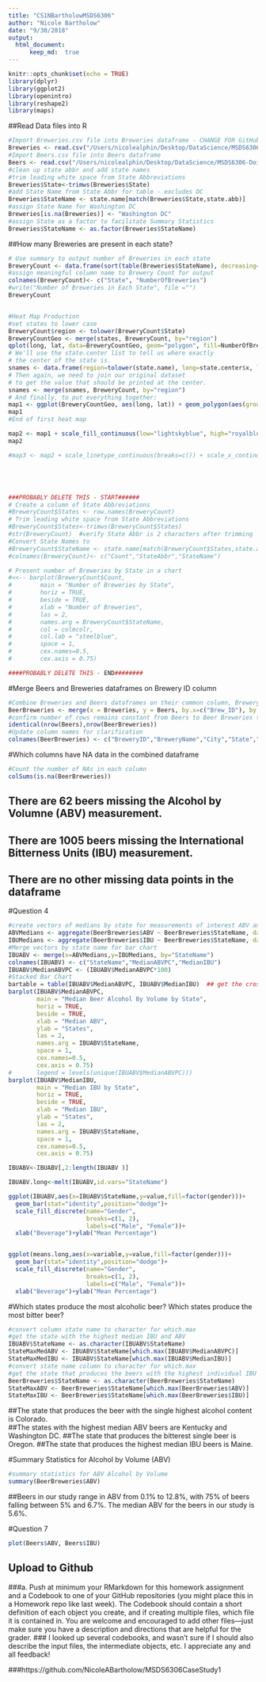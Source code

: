 ```yaml
---
title: "CS1NBartholowMSDS6306"
author: "Nicole Bartholow"
date: "9/30/2018"
output: 
  html_document:
      keep_md:  true
---
```


```r
knitr::opts_chunk$set(echo = TRUE)
library(dplyr)
library(ggplot2)
library(openintro)
library(reshape2)
library(maps)
```


##Read Data files into R 
```r
#Import Breweries.csv file into Breweries dataframe - CHANGE FOR GitHub
Breweries <- read.csv("/Users/nicolealphin/Desktop/DataScience/MSDS6306-DoingDataScience/HW/CaseStudy1/Breweries.csv", header=TRUE)
#Import Beers.csv file into Beers dataframe
Beers <- read.csv("/Users/nicolealphin/Desktop/DataScience/MSDS6306-DoingDataScience/HW/CaseStudy1/Beers.csv", header=TRUE)
#clean up state abbr and add state names
#trim leading white space from State Abbreviations
Breweries$State<-trimws(Breweries$State)
#add State Name from State Abbr for table - excludes DC
Breweries$StateName <- state.name[match(Breweries$State,state.abb)]
#assign State Name for Washington DC
Breweries[is.na(Breweries)] <- "Washington DC" 
#assign State as a factor to facilitate Summary Statistics
Breweries$StateName <- as.factor(Breweries$StateName)
```

##How many Breweries are present in each state?
```r
# Use summary to output number of Breweries in each state
BreweryCount <- data.frame(sort(table(Breweries$StateName), decreasing=TRUE))
#assign meaningful column name to Brewery Count for output
colnames(BreweryCount)<- c("State", "NumberOfBreweries")
#write("Number of Breweries in Each State", file ="")
BreweryCount


#Heat Map Production
#set states to lower case
BreweryCount$region <- tolower(BreweryCount$State)
BreweryCountGeo <- merge(states, BreweryCount, by="region")
qplot(long, lat, data=BreweryCountGeo, geom="polygon", fill=NumberOfBreweries, group=group)
# We'll use the state.center list to tell us where exactly
# the center of the state is.
snames <- data.frame(region=tolower(state.name), long=state.center$x, lat=state.center$y)
# Then again, we need to join our original dataset 
# to get the value that should be printed at the center.
snames <- merge(snames, BreweryCount, by="region")
# And finally, to put everything together: 
map1 <- ggplot(BreweryCountGeo, aes(long, lat)) + geom_polygon(aes(group=group, fill=NumberOfBreweries)) + geom_text(data=snames, aes(long, lat, label=NumberOfBreweries))
map1
#End of first heat map

map2 <- map1 + scale_fill_continuous(low="lightskyblue", high="royalblue", guide="colorbar") + theme_bw() + labs(title = "Number of Breweries in Each State", fill = "Count", x="", y="")
map2

#map3 <- map2 + scale_linetype_continuous(breaks=c()) + scale_x_continuous(breaks = c()) + theme (panel.border = element_blank())





###PROBABLY DELETE THIS - START######
# Create a column of State Abbreviations
#BreweryCount$States <- row.names(BreweryCount)
# Trim leading white space from State Abbreviations
#BreweryCount$States<-trimws(BreweryCount$States)
#str(BreweryCount)  #verify State Abbr is 2 characters after trimming
#Convert State Names to 
#BreweryCount$StateName <- state.name[match(BreweryCount$States,state.abb)]
#colnames(BreweryCount)<- c("Count","StateAbbr","StateName")

# Present number of Breweries by State in a chart
#<<-- barplot(BreweryCount$Count, 
#        main = "Number of Breweries by State",
#        horiz = TRUE, 
#        beside = TRUE,
#        xlab = "Number of Breweries", 
#        las = 2,
#        names.arg = BreweryCount$StateName,
#        col = colmcolr,
#        col.lab = "steelblue",
#        space = 1,
#        cex.names=0.5, 
#        cex.axis = 0.75)

####PROBABLY DELETE THIS - END########
```

#Merge Beers and Breweries dataframes on Brewery ID column
```r
#Combine Breweries and Beers dataframes on their common column, Brewery_ID/Brew_ID
BeerBreweries <- merge(x = Breweries, y = Beers, by.x=c("Brew_ID"), by.y =c("Brewery_id"), all=FALSE)
#confirm number of rows remains constant from Beers to Beer Breweries to verify merge
identical(nrow(Beers),nrow(BeerBreweries))
#Update column names for clarification
colnames(BeerBreweries) <- c("BreweryID","BreweryName","City","State","StateName","BeerName","BeerID","ABV","IBU","Style","Ounces")
```


#Which columns have NA data in the combined dataframe
```r
#Count the number of NAs in each column
colSums(is.na(BeerBreweries))
```
## There are 62 beers missing the Alcohol by Volumne (ABV) measurement.
## There are 1005 beers missing the International Bitterness Units (IBU) measurement.
## There are no other missing data points in the dataframe


#Question 4
```r
#create vectors of medians by state for measurements of interest ABV and IBU
ABVMedians <- aggregate(BeerBreweries$ABV ~ BeerBreweries$StateName, data=BeerBreweries, median)
IBUMedians <- aggregate(BeerBreweries$IBU ~ BeerBreweries$StateName, data=BeerBreweries, median)
#Merge vectors by state name for bar chart
IBUABV <- merge(x=ABVMedians,y=IBUMedians, by="StateName")
colnames(IBUABV) <- c("StateName","MedianABVPC","MedianIBU")
IBUABV$MedianABVPC <- (IBUABV$MedianABVPC*100)
#Stacked Bar Chart
bartable = table(IBUABV$MedianABVPC, IBUABV$MedianIBU)  ## get the cross tab
barplot(IBUABV$MedianABVPC, 
        main = "Median Beer Alcohol By Volume by State",
        horiz = TRUE, 
        beside = TRUE,
        xlab = "Median ABV", 
        ylab = "States",
        las = 2,
        names.arg = IBUABV$StateName,
        space = 1,
        cex.names=0.5, 
        cex.axis = 0.75)
#       legend = levels(unique(IBUABV$MedianABVPC))) 
barplot(IBUABV$MedianIBU, 
        main = "Median IBU by State",
        horiz = TRUE, 
        beside = TRUE,
        xlab = "Median IBU", 
        ylab = "States",
        las = 2,
        names.arg = IBUABV$StateName,
        space = 1,
        cex.names=0.5, 
        cex.axis = 0.75)

IBUABV<-IBUABV[,2:length(IBUABV )]

IBUABV.long<-melt(IBUABV,id.vars="StateName")

ggplot(IBUABV,aes(x=IBUABV$StateName,y=value,fill=factor(gender)))+
  geom_bar(stat="identity",position="dodge")+
  scale_fill_discrete(name="Gender",
                      breaks=c(1, 2),
                      labels=c("Male", "Female"))+
  xlab("Beverage")+ylab("Mean Percentage")


ggplot(means.long,aes(x=variable,y=value,fill=factor(gender)))+
  geom_bar(stat="identity",position="dodge")+
  scale_fill_discrete(name="Gender",
                      breaks=c(1, 2),
                      labels=c("Male", "Female"))+
  xlab("Beverage")+ylab("Mean Percentage")
```

#Which states produce the most alcoholic beer?  Which states produce the most bitter beer?
```r
#convert column state name to character for which.max
#get the state with the highest median IBU and ABV
IBUABV$StateName <- as.character(IBUABV$StateName)
StateMaxMedABV <- IBUABV$StateName[which.max(IBUABV$MedianABVPC)]
StateMaxMedIBU <- IBUABV$StateName[which.max(IBUABV$MedianIBU)]
#convert state name column to character for which.max
#get the state that produces the beers with the highest individual IBU and ABV
BeerBreweries$StateName <- as.character(BeerBreweries$StateName)
StateMaxABV <- BeerBreweries$StateName[which.max(BeerBreweries$ABV)]
StateMaxIBU <- BeerBreweries$StateName[which.max(BeerBreweries$IBU)]
```
##The state that produces the beer with the single highest alcohol content is Colorado.  
##The states with the highest median ABV beers are Kentucky and Washington DC. 
##The state that produces the bitterest single beer is Oregon.
##The state that produces the highest median IBU beers is Maine.

#Summary Statistics for Alcohol by Volume (ABV)
```r
#summary statistics for ABV Alcohol by Volume
summary(BeerBreweries$ABV)
```
##Beers in our study range in ABV from 0.1% to 12.8%, with 75% of beers falling between 5% and 6.7%.  The median ABV for the beers in our study is 5.6%.


#Question 7
```r
plot(Beers$ABV, Beers$IBU)


```



## Upload to Github 
###a. Push at minimum your RMarkdown for this homework assignment and a Codebook to one of your GitHub repositories (you might place this in a Homework repo like last week).  The Codebook should contain a short definition of each object you create, and if creating multiple files, which file it is contained in.  You are welcome and encouraged to add other files—just make sure you have a description and directions that are helpful for the grader.
### I looked up several codebooks, and wasn't sure if I should also describe the input files, the intermediate objects, etc. I appreciate any and all feedback!

###https://github.com/NicoleABartholow/MSDS6306CaseStudy1



